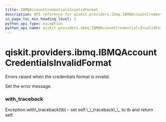 ```yaml
---
title: IBMQAccountCredentialsInvalidFormat
description: API reference for qiskit.providers.ibmq.IBMQAccountCredentialsInvalidFormat
in_page_toc_min_heading_level: 1
python_api_type: exception
python_api_name: qiskit.providers.ibmq.IBMQAccountCredentialsInvalidFormat
---
```


# qiskit.providers.ibmq.IBMQAccountCredentialsInvalidFormat

<Class id="qiskit.providers.ibmq.IBMQAccountCredentialsInvalidFormat" isDedicatedPage={true} github="https://github.com/qiskit/qiskit-ibmq-provider/tree/stable/0.14/qiskit/providers/ibmq/exceptions.py" signature="IBMQAccountCredentialsInvalidFormat(*message)" modifiers="exception">
  Errors raised when the credentials format is invalid.

  Set the error message.

  ### with\_traceback

  <Function id="qiskit.providers.ibmq.IBMQAccountCredentialsInvalidFormat.with_traceback" signature="with_traceback()">
    Exception.with\_traceback(tb) – set self.\_\_traceback\_\_ to tb and return self.
  </Function>
</Class>

